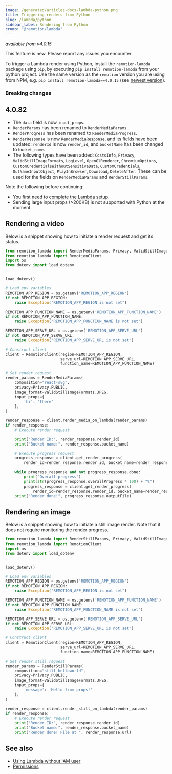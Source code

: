 ```yaml
---
image: /generated/articles-docs-lambda-python.png
title: Triggering renders from Python
slug: /lambda/python
sidebar_label: Rendering from Python
crumb: "@remotion/lambda"
---
```


_available from v4.0.15_

<ExperimentalBadge>
This feature is new. Please report any issues you encounter.
</ExperimentalBadge>

To trigger a Lambda render using Python, install the `remotion-lambda` package using `pip`, by executing `pip install remotion-lambda` from your python project. Use the same version as the `remotion` version you are using from NPM, e.g. `pip install remotion-lambda==4.0.15` (see [newest version](https://remotion.dev/changelog)).

### Breaking changes

## 4.0.82

- The `data` field is now `input_props`.
- `RenderParams` has been renamed to `RenderMediaParams`.
- `RenderProgress` has been renamed to `RenderMediaProgress`.
- `RenderResponse` is now `RenderMediaResponse`, and its fields have been updated: `renderId` is now `render_id`, and `bucketName` has been changed to `bucket_name`.
- The following types have been added: `CostsInfo`,
  `Privacy`, `ValidStillImageFormats`, `LogLevel`, `OpenGlRenderer`,
  `ChromiumOptions`, `CustomCredentialsWithoutSensitiveData`, `CustomCredentials`,
  `OutNameInputObject`, `PlayInBrowser`, `Download`, `DeleteAfter`. These can be used for the fields on `RenderMediaParams` and `RenderStillParams`.

Note the following before continuing:

- You first need to [complete the Lambda setup](/docs/lambda/setup).
- Sending large input props (>200KB) is not supported with Python at the moment.

## Rendering a video

Below is a snippet showing how to initiate a render request and get its status.

```python title="render_media.py"
from remotion_lambda import RenderMediaParams, Privacy, ValidStillImageFormats
from remotion_lambda import RemotionClient
import os
from dotenv import load_dotenv


load_dotenv()

# Load env variables
REMOTION_APP_REGION = os.getenv('REMOTION_APP_REGION')
if not REMOTION_APP_REGION:
    raise Exception("REMOTION_APP_REGION is not set")

REMOTION_APP_FUNCTION_NAME = os.getenv('REMOTION_APP_FUNCTION_NAME')
if not REMOTION_APP_FUNCTION_NAME:
    raise Exception("REMOTION_APP_FUNCTION_NAME is not set")

REMOTION_APP_SERVE_URL = os.getenv('REMOTION_APP_SERVE_URL')
if not REMOTION_APP_SERVE_URL:
    raise Exception("REMOTION_APP_SERVE_URL is not set")

# Construct client
client = RemotionClient(region=REMOTION_APP_REGION,
                        serve_url=REMOTION_APP_SERVE_URL,
                        function_name=REMOTION_APP_FUNCTION_NAME)

# Set render request
render_params = RenderMediaParams(
    composition="react-svg",
    privacy=Privacy.PUBLIC,
    image_format=ValidStillImageFormats.JPEG,
    input_props={
        'hi': 'there'
    },
)

render_response = client.render_media_on_lambda(render_params)
if render_response:
    # Execute render request

    print("Render ID:", render_response.render_id)
    print("Bucket name:", render_response.bucket_name)

    # Execute progress request
    progress_response = client.get_render_progress(
        render_id=render_response.render_id, bucket_name=render_response.bucket_name)

    while progress_response and not progress_response.done:
        print("Overall progress")
        print(str(progress_response.overallProgress * 100) + "%")
        progress_response = client.get_render_progress(
            render_id=render_response.render_id, bucket_name=render_response.bucket_name)
    print("Render done!", progress_response.outputFile)
```

## Rendering an image

Below is a snippet showing how to initiate a still image render. Note that it does not require monitoring the render progress.

```python title="render_still.py"
from remotion_lambda import RenderStillParams, Privacy, ValidStillImageFormats
from remotion_lambda import RemotionClient
import os
from dotenv import load_dotenv


load_dotenv()

# Load env variables
REMOTION_APP_REGION = os.getenv('REMOTION_APP_REGION')
if not REMOTION_APP_REGION:
    raise Exception("REMOTION_APP_REGION is not set")

REMOTION_APP_FUNCTION_NAME = os.getenv('REMOTION_APP_FUNCTION_NAME')
if not REMOTION_APP_FUNCTION_NAME:
    raise Exception("REMOTION_APP_FUNCTION_NAME is not set")

REMOTION_APP_SERVE_URL = os.getenv('REMOTION_APP_SERVE_URL')
if not REMOTION_APP_SERVE_URL:
    raise Exception("REMOTION_APP_SERVE_URL is not set")

# Construct client
client = RemotionClient(region=REMOTION_APP_REGION,
                        serve_url=REMOTION_APP_SERVE_URL,
                        function_name=REMOTION_APP_FUNCTION_NAME)

# Set render still request
render_params = RenderStillParams(
    composition="still-helloworld",
    privacy=Privacy.PUBLIC,
    image_format=ValidStillImageFormats.JPEG,
    input_props={
        'message': 'Hello from props!'
    },
)

render_response = client.render_still_on_lambda(render_params)
if render_response:
    # Execute render request
    print("Render ID:", render_response.render_id)
    print("Bucket name:", render_response.bucket_name)
    print("Render done! File at ", render_response.url)
```

## See also

- [Using Lambda without IAM user](/docs/lambda/without-iam)
- [Permissions](/docs/lambda/permissions)
